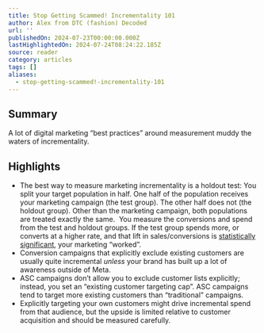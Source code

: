 ```yaml
---
title: Stop Getting Scammed! Incrementality 101
author: Alex from DTC (fashion) Decoded
url: ''
publishedOn: 2024-07-23T00:00:00.000Z
lastHighlightedOn: 2024-07-24T08:24:22.185Z
source: reader
category: articles
tags: []
aliases:
  - stop-getting-scammed!-incrementality-101
---
```

## Summary

A lot of digital marketing “best practices” around measurement muddy the waters of incrementality.

## Highlights
- The best way to measure marketing incrementality is a holdout test:
  ​
  You split your target population in half. One half of the population receives your marketing campaign (the test group). The other half does not (the holdout group). Other than the marketing campaign, both populations are treated exactly the same. 
  ​
  You measure the conversions and spend from the test and holdout groups. If the test group spends more, or converts at a higher rate, and that lift in sales/conversions is [statistically significant](https://click.convertkit-mail2.com/0vu2me52mzi9ho35vx2flhw99g855tn/l2hehmh32dd0vgi6/aHR0cHM6Ly9zdGF0aXN0aWNzYnlqaW0uY29tL2h5cG90aGVzaXMtdGVzdGluZy9zdGF0aXN0aWNhbC1zaWduaWZpY2FuY2Uv), your marketing “worked”.
- Conversion campaigns that explicitly exclude existing customers are usually quite incremental *unless* your brand has built up a lot of awareness outside of Meta.
- ASC campaigns don’t allow you to exclude customer lists explicitly; instead, you set an “existing customer targeting cap”. ASC campaigns tend to target more existing customers than “traditional” campaigns.
- Explicitly targeting your own customers might drive incremental spend from that audience, but the upside is limited relative to customer acquisition and should be measured carefully.
